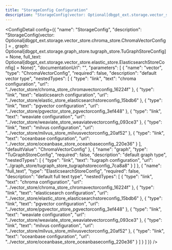 ```yaml
---
title: "StorageConfig Configuration"
description: "StorageConfig(vector: Optional[dbgpt_ext.storage.vector_store.chroma_store.ChromaVectorConfig] = <factory>, graph: Optional[dbgpt_ext.storage.graph_store.tugraph_store.TuGraphStoreConfig] = None, full_text: Optional[dbgpt_ext.storage.vector_store.elastic_store.ElasticsearchStoreConfig] = None)"
---
```



<ConfigDetail config={{
  "name": "StorageConfig",
  "description": "StorageConfig(vector: Optional[dbgpt_ext.storage.vector_store.chroma_store.ChromaVectorConfig] = <factory>, graph: Optional[dbgpt_ext.storage.graph_store.tugraph_store.TuGraphStoreConfig] = None, full_text: Optional[dbgpt_ext.storage.vector_store.elastic_store.ElasticsearchStoreConfig] = None)",
  "documentationUrl": "",
  "parameters": [
    {
      "name": "vector",
      "type": "ChromaVectorConfig",
      "required": false,
      "description": "default vector type",
      "nestedTypes": [
        {
          "type": "link",
          "text": "chroma configuration",
          "url": "../vector_store/chroma_store_chromavectorconfig_16224f"
        },
        {
          "type": "link",
          "text": "elasticsearch configuration",
          "url": "../vector_store/elastic_store_elasticsearchstoreconfig_15bdb6"
        },
        {
          "type": "link",
          "text": "pgvector configuration",
          "url": "../vector_store/pgvector_store_pgvectorconfig_3ef448"
        },
        {
          "type": "link",
          "text": "weaviate configuration",
          "url": "../vector_store/weaviate_store_weaviatevectorconfig_093ce3"
        },
        {
          "type": "link",
          "text": "milvus configuration",
          "url": "../vector_store/milvus_store_milvusvectorconfig_20af52"
        },
        {
          "type": "link",
          "text": "oceanbase configuration",
          "url": "../vector_store/oceanbase_store_oceanbaseconfig_220e36"
        }
      ],
      "defaultValue": "ChromaVectorConfig"
    },
    {
      "name": "graph",
      "type": "TuGraphStoreConfig",
      "required": false,
      "description": "default graph type",
      "nestedTypes": [
        {
          "type": "link",
          "text": "tugraph configuration",
          "url": "../graph_store/tugraph_store_tugraphstoreconfig_7ca8a8"
        }
      ]
    },
    {
      "name": "full_text",
      "type": "ElasticsearchStoreConfig",
      "required": false,
      "description": "default full text type",
      "nestedTypes": [
        {
          "type": "link",
          "text": "chroma configuration",
          "url": "../vector_store/chroma_store_chromavectorconfig_16224f"
        },
        {
          "type": "link",
          "text": "elasticsearch configuration",
          "url": "../vector_store/elastic_store_elasticsearchstoreconfig_15bdb6"
        },
        {
          "type": "link",
          "text": "pgvector configuration",
          "url": "../vector_store/pgvector_store_pgvectorconfig_3ef448"
        },
        {
          "type": "link",
          "text": "weaviate configuration",
          "url": "../vector_store/weaviate_store_weaviatevectorconfig_093ce3"
        },
        {
          "type": "link",
          "text": "milvus configuration",
          "url": "../vector_store/milvus_store_milvusvectorconfig_20af52"
        },
        {
          "type": "link",
          "text": "oceanbase configuration",
          "url": "../vector_store/oceanbase_store_oceanbaseconfig_220e36"
        }
      ]
    }
  ]
}} />

